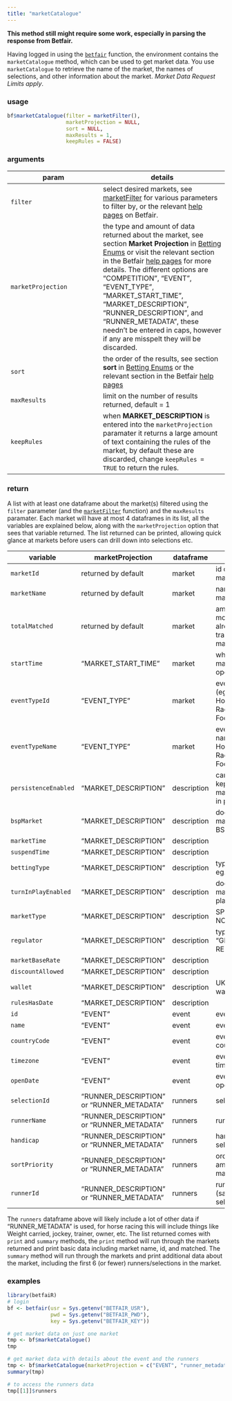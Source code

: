 ```yaml
---
title: "marketCatalogue"
---
```


**This method still might require some work, especially in parsing the response from Betfair.**

Having logged in using the [`betfair`](betfair.html) function, the environment contains the `marketCatalogue` method, which can be used to get market data.  You use `marketCatalogue` to retrieve the name of the market, the names of selections, and other information about the market.  _Market Data Request Limits apply_.

### usage

```r
bf$marketCatalogue(filter = marketFilter(),
                   marketProjection = NULL,
                   sort = NULL,
                   maxResults = 1,
                   keepRules = FALSE)
```

### arguments

param | details
------|--------
`filter` | select desired markets, see [marketFilter](marketFilter.html) for various parameters to filter by, or the relevant [help pages](https://api.developer.betfair.com/services/webapps/docs/display/1smk3cen4v3lu3yomq5qye0ni/Betting+Type+Definitions#BettingTypeDefinitions-MarketFilter) on Betfair.
`marketProjection` | the type and amount of data returned about the market, see section **Market Projection** in [Betting Enums](betting_enums.html) or visit the relevant section in the Betfair [help pages](https://api.developer.betfair.com/services/webapps/docs/display/1smk3cen4v3lu3yomq5qye0ni/Betting+Enums#BettingEnums-MarketProjection) for more details.  The different options are "COMPETITION", "EVENT", "EVENT_TYPE", "MARKET_START_TIME", "MARKET_DESCRIPTION", "RUNNER_DESCRIPTION", and "RUNNER_METADATA", these needn't be entered in caps, however if any are misspelt they will be discarded.
`sort` | the order of the results, see section **sort** in [Betting Enums](betting_enums.html) or the relevant section in the Betfair [help pages](https://api.developer.betfair.com/services/webapps/docs/display/1smk3cen4v3lu3yomq5qye0ni/Betting+Enums#BettingEnums-MarketSort)
`maxResults` | limit on the number of results returned, default = 1
`keepRules` | when **MARKET_DESCRIPTION** is entered into the `marketProjection` paramater it returns a large amount of text containing the rules of the market, by default these are discarded, change `keepRules = TRUE` to return the rules.

### return

A list with at least one dataframe about the market(s)  filtered using the `filter` parameter (and the [`marketFilter`](marketFilter.html) function) and the `maxResults` paramater.  Each market will have at most 4 dataframes in its list, all the variables are explained below, along with the `marketProjection` option that sees that variable returned.  The list returned can be printed, allowing quick glance at markets before users can drill down into selections etc.

variable | marketProjection | dataframe | details
---------|------------------|-----------|--------
`marketId` | returned by default | market | id of the market
`marketName` | returned by default | market | name of the market
`totalMatched` | returned by default | market | amount of money already traded in the market
`startTime` | "MARKET_START_TIME" | market | when the market opened
`eventTypeId` | "EVENT_TYPE" | market | event type id (eg. 7 = Horse Racing, 1 = Football, etc)
`eventTypeName` | "EVENT_TYPE" | market | event type name (eg. Horse Racing, Football, etc)
`persistenceEnabled` | "MARKET_DESCRIPTION" | description | can bets be kept after the market goes in play
`bspMarket` | "MARKET_DESCRIPTION" | description | does the market offer BSP
`marketTime` | "MARKET_DESCRIPTION" | description |
`suspendTime` | "MARKET_DESCRIPTION" | description |
`bettingType` | "MARKET_DESCRIPTION" | description | type of bet, eg. ODDS
`turnInPlayEnabled` | "MARKET_DESCRIPTION" | description | does the market go in play
`marketType` | "MARKET_DESCRIPTION" | description | SPORT or NONSPORT
`regulator` | "MARKET_DESCRIPTION" | description | typically "GILBRALTAR REGULATOR"
`marketBaseRate` | "MARKET_DESCRIPTION" | description |
`discountAllowed` | "MARKET_DESCRIPTION" | description |
`wallet` | "MARKET_DESCRIPTION" | description | UK or Aus wallet
`rulesHasDate` | "MARKET_DESCRIPTION" | description |
`id` | "EVENT" | event | event id
`name` | "EVENT" | event | event name
`countryCode` | "EVENT" | event | event country code
`timezone` | "EVENT" | event | event timezone
`openDate` | "EVENT" | event | event opened
`selectionId` | "RUNNER_DESCRIPTION" or "RUNNER_METADATA" | runners | selection id
`runnerName` |  "RUNNER_DESCRIPTION" or "RUNNER_METADATA" | runners | runner name
`handicap` |  "RUNNER_DESCRIPTION" or "RUNNER_METADATA" | runners | handicap of selection
`sortPriority` |  "RUNNER_DESCRIPTION" or "RUNNER_METADATA" | runners | ordered by amount matched
`runnerId` |  "RUNNER_DESCRIPTION" or "RUNNER_METADATA" | runners | runner id (same as selection id)

The `runners` dataframe above will likely include a lot of other data if "RUNNER_METADATA" is used, for horse racing this will include things like Weight carried, jockey, trainer, owner, etc.  The list returned comes with `print` and `summary` methods, the `print` method will run through the markets returned and print basic data including market name, id, and matched.  The `summary` method will run through the markets and print additional data about the market, including the first 6 (or fewer) runners/selections in the market.

### examples

```r
library(betfaiR)
# login
bf <- betfair(usr = Sys.getenv("BETFAIR_USR"),
              pwd = Sys.getenv("BETFAIR_PWD"),
              key = Sys.getenv("BETFAIR_KEY"))

# get market data on just one market
tmp <- bf$marketCatalogue()
tmp

# get market data with details about the event and the runners
tmp <- bf$marketCatalogue(marketProjection = c("EVENT", "runner_metadata"))
summary(tmp)

# to access the runners data
tmp[[1]]$runners
```
